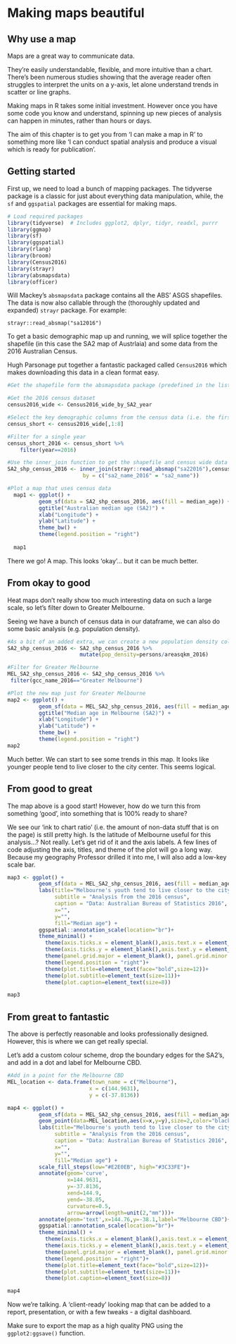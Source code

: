 # Making maps beautiful

## Why use a map

Maps are a great way to communicate data.

They're easily understandable, flexible, and more intuitive than a chart. There's been numerous studies showing that the average reader often struggles to interpret the units on a y-axis, let alone understand trends in scatter or line graphs.

Making maps in R takes some initial investment. However once you have some code you know and understand, spinning up new pieces of analysis can happen in minutes, rather than hours or days.

The aim of this chapter is to get you from 'I can make a map in R' to something more like 'I can conduct spatial analysis and produce a visual which is ready for publication'.

## Getting started

First up, we need to load a bunch of mapping packages. The tidyverse package is a classic for just about everything data manipulation, while, the `sf` and `ggspatial` packages are essential for making maps.

```r

# Load required packages
library(tidyverse)  # Includes ggplot2, dplyr, tidyr, readxl, purrr
library(ggmap)  
library(sf)  
library(ggspatial)  
library(rlang)  
library(broom)  
library(Census2016)  
library(strayr)  
library(absmapsdata)  
library(officer)  
```

Will Mackey's `absmapsdata` package contains all the ABS' ASGS shapefiles. The data is now also callable through the (thoroughly updated and expanded) `strayr` package. For example:

```         
strayr::read_absmap("sa12016")
```

To get a basic demographic map up and running, we will splice together the shapefile (in this case the SA2 map of Austrlaia) and some data from the 2016 Australian Census.

Hugh Parsonage put together a fantastic packaged called `Census2016` which makes downloading this data in a clean format easy.

```r
#Get the shapefile form the absmapsdata package (predefined in the list above)

#Get the 2016 census dataset
census2016_wide <- Census2016_wide_by_SA2_year

#Select the key demographic columns from the census data (i.e. the first 8 variables)
census_short <- census2016_wide[,1:8]

#Filter for a single year
census_short_2016 <- census_short %>%
    filter(year==2016)

#Use the inner_join function to get the shapefile and census wide data into a single df for analysis / visualisation
SA2_shp_census_2016 <- inner_join(strayr::read_absmap("sa22016"),census_short_2016,
                        by = c("sa2_name_2016" = "sa2_name"))

#Plot a map that uses census data 
  map1 <- ggplot() + 
          geom_sf(data = SA2_shp_census_2016, aes(fill = median_age)) +
          ggtitle("Australian median age (SA2)") +
          xlab("Longitude") +
          ylab("Latitude") + 
          theme_bw() +
          theme(legend.position = "right")
  
  map1
```

There we go! A map. This looks 'okay'... but it can be much better.

## From okay to good

Heat maps don't really show too much interesting data on such a large scale, so let's filter down to Greater Melbourne.

Seeing we have a bunch of census data in our dataframe, we can also do some basic analysis (e.g. population density).

```r
#As a bit of an added extra, we can create a new population density column
SA2_shp_census_2016 <- SA2_shp_census_2016 %>%
                       mutate(pop_density=persons/areasqkm_2016)

#Filter for Greater Melbourne
MEL_SA2_shp_census_2016 <- SA2_shp_census_2016 %>%
 filter(gcc_name_2016=="Greater Melbourne")

#Plot the new map just for Greater Melbourne
map2 <- ggplot() + 
          geom_sf(data = MEL_SA2_shp_census_2016, aes(fill = median_age, border=NA)) +
          ggtitle("Median age in Melbourne (SA2)") +
          xlab("Longitude") +
          ylab("Latitude") + 
          theme_bw() +
          theme(legend.position = "right")
map2
```

Much better. We can start to see some trends in this map. It looks like younger people tend to live closer to the city center. This seems logical.

## From good to great

The map above is a good start! However, how do we turn this from something 'good', into something that is 100% ready to share?

We see our 'ink to chart ratio' (i.e. the amount of non-data stuff that is on the page) is still pretty high. Is the latitude of Melbourne useful for this analysis...? Not really. Let's get rid of it and the axis labels. A few lines of code adjusting the axis, titles, and theme of the plot will go a long way. Because my geography Professor drilled it into me, I will also add a low-key scale bar.

```r
map3 <- ggplot() + 
          geom_sf(data = MEL_SA2_shp_census_2016, aes(fill = median_age)) +
          labs(title="Melbourne's youth tend to live closer to the city centre",
               subtitle = "Analysis from the 2016 census",
               caption = "Data: Australian Bureau of Statistics 2016",
               x="",
               y="",
               fill="Median age") + 
          ggspatial::annotation_scale(location="br")+
          theme_minimal() +
            theme(axis.ticks.x = element_blank(),axis.text.x = element_blank())+
            theme(axis.ticks.y = element_blank(),axis.text.y = element_blank())+
            theme(panel.grid.major = element_blank(), panel.grid.minor = element_blank())+
            theme(legend.position = "right")+
            theme(plot.title=element_text(face="bold",size=12))+
            theme(plot.subtitle=element_text(size=11))+
            theme(plot.caption=element_text(size=8))

map3
```

## From great to fantastic

The above is perfectly reasonable and looks professionally designed. However, this is where we can get really special.

Let's add a custom colour scheme, drop the boundary edges for the SA2's, and add in a dot and label for Melbourne CBD.

```r

#Add in a point for the Melbourne CBD
MEL_location <- data.frame(town_name = c("Melbourne"),
                          x = c(144.9631),
                          y = c(-37.8136))

map4 <- ggplot() + 
          geom_sf(data = MEL_SA2_shp_census_2016, aes(fill = median_age),color=NA) +
          geom_point(data=MEL_location,aes(x=x,y=y),size=2,color="black")+
          labs(title="Melbourne's youth tend to live closer to the city centre",
               subtitle = "Analysis from the 2016 census",
               caption = "Data: Australian Bureau of Statistics 2016",
               x="",
               y="",
               fill="Median age") + 
          scale_fill_steps(low="#E2E0EB", high="#3C33FE")+
          annotate(geom='curve',
                   x=144.9631,
                   y=-37.8136,
                   xend=144.9,
                   yend=-38.05,
                   curvature=0.5,
                   arrow=arrow(length=unit(2,"mm")))+
          annotate(geom='text',x=144.76,y=-38.1,label="Melbourne CBD")+
          ggspatial::annotation_scale(location="br")+
          theme_minimal() +
            theme(axis.ticks.x = element_blank(),axis.text.x = element_blank())+
            theme(axis.ticks.y = element_blank(),axis.text.y = element_blank())+
            theme(panel.grid.major = element_blank(), panel.grid.minor = element_blank())+
            theme(legend.position = "right")+
            theme(plot.title=element_text(face="bold",size=12))+
            theme(plot.subtitle=element_text(size=11))+
            theme(plot.caption=element_text(size=8))

map4

```

Now we're talking. A 'client-ready' looking map that can be added to a report, presentation, or with a few tweaks - a digital dashboard.

Make sure to export the map as a high quality PNG using the `ggplot2:ggsave()` function.
